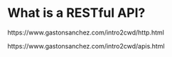 # What is a RESTful API?

https://www.gastonsanchez.com/intro2cwd/http.html

https://www.gastonsanchez.com/intro2cwd/apis.html
